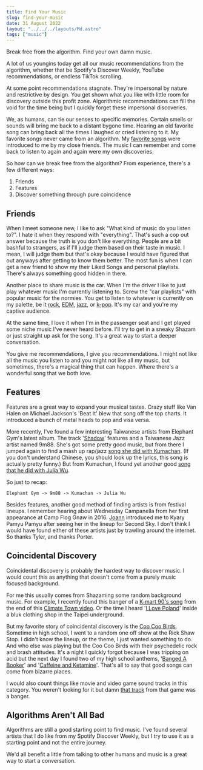 ```yaml
---
title: Find Your Music
slug: find-your-music
date: 31 August 2022
layout: "../../../layouts/Md.astro"
tags: ["music"]
---
```



Break free from the algorithm.
Find your own damn music.

A lot of us youngins today get all our music recommendations from the algorithm,
whether that be Spotify's Discover Weekly, YouTube recommendations, or endless
TikTok scrolling.

At some point recommendations stagnate.
They're impersonal by nature and restrictive by design. 
You get shown what you like with little room for discovery outside this profit zone.
Algorithmic recommendations can fill the void for the time being but I quickly forget
these impersonal discoveries.

We, as humans, can tie our senses to specific memories.
Certain smells or sounds will bring me back to a distant bygone time.
Hearing an old favorite song can bring back all the times I laughed or cried listening to it.
My favorite songs never came from an algorithm.
My [favorite songs](https://open.spotify.com/album/78lIjVFQSSRqO47Pvw1b9M?si=SVNdmpedTNOoLDCJ4HzN5Q)
were introduced to me by my close friends.
The music I can remember and come back to listen to again and again
were my own discoveries.

So how can we break free from the algorithm?
From experience, there's a few different ways:

1. Friends
2. Features
3. Discover something through pure coincidence

## Friends

When I meet someone new, I like to ask "What kind of music do you listen to?".
I hate it when they respond with "everything".
That's such a cop out answer because the truth is you don't like everything.
People are a bit bashful to strangers, as if I'll judge them based on their taste in music.
I mean, I will judge them but that's okay because I would have figured that out anyways
after getting to know them better.
The most fun is when I can get a new friend to show my their Liked Songs and personal playlists.
There's always something good hidden in there.

Another place to share music is the car. 
When I'm the driver I like to just play whatever music I'm currently listening to.
Screw the "car playlists" with popular music for the normies.
You get to listen to whatever is currently on my palette, be it 
[rock](https://open.spotify.com/track/5iEOCpoeZDAGae1IycuPxh?si=f36805dcefaa4b03), 
[EDM](https://open.spotify.com/track/6qIqtnhj9hhpkPuIlR4fDd?si=8fd2c06d365a406f), 
[jazz](https://open.spotify.com/track/5hkloqRyof9EI59BWxPcQQ?si=2713b15e6dc74c0a), 
or
[k-pop](https://open.spotify.com/track/2UNzxGjTGwFEkRBjsvfD9S?si=6d54b052e7284145). 
It's my car and you're my captive audience.

At the same time, I love it when I'm in the passenger seat and I get played some 
niche music I've never heard before.
I'll try to get in a sneaky Shazam or just straight up ask for the song.
It's a great way to start a deeper conversation.

You give me recommendations, I give you recommendations.
I might not like all the music you listen to and you might not like all my music,
but sometimes, there's a magical thing that can happen. 
Where there's a wonderful song that we both love.

## Features

Features are a great way to expand your musical tastes.
Crazy stuff like Van Halen on Michael Jackson's 'Beat It' blew that song off the top charts.
It introduced a bunch of metal heads to pop and visa versa.

More recently, I've found a few interesting Taiwanese artists from Elephant Gym's latest album.
The track '[Shadow](https://open.spotify.com/track/3WPqLp1kDaFZa6PTlYQ4dV?si=fb3e5226e1a24cd4)' 
features and a Taiwanese Jazz artist named 9m88.
She's got some pretty good music, but from there I jumped again to find a 
mash up rap/jazz [song she did with Kumachan](https://www.youtube.com/watch?v=Tca7G95LgFc&feature=emb_title).
(If you don't understand Chinese, you should look up the lyrics, this song is actually pretty funny.)
But from Kumachan, I found yet another good [song that he did with Julia Wu](https://open.spotify.com/track/3ar8egO3eEowO02iMx1Ktu?si=4feb34e5f5f64f57).

So just to recap:

```
Elephant Gym -> 9m88 -> Kumachan -> Julia Wu
```

Besides features, another good method of finding artists is from festival lineups.
I remember hearing about Wednesday Campanella from her first appearance at Camp Flog Gnaw in 2016.
[Joann](https://www.joannwphotos.com/) introduced me to Kyary Pamyu Pamyu after seeing her in the lineup for Second Sky.
I don't think I would have found either of these artists just by trawling around the internet.
So thanks Tyler, and thanks Porter.

## Coincidental Discovery

Coincidental discovery is probably the hardest way to discover music. 
I would count this as anything that doesn't come from a purely music focused background.

For me this usually comes from Shazaming some random background music.
For example, I recently found this banger of a 
[K-mart 90's song](https://youtu.be/TUTxdXI6jHg?list=LL) from the end of this 
[Climate Town video](https://youtu.be/4wvAwVwc6sY?t=1385).
Or the time I heard '[I Love Poland](https://open.spotify.com/track/0DJSxaA7mYjpyuI19uClRq?si=48bbdfa49cb74456)'
inside a bluk clothing shop in the Taipei underground.

But my favorite story of coincidental discovery is the [Coo Coo Birds](https://coocoobirds.bandcamp.com/).
Sometime in high school, I went to a random one off show at the Rick Shaw Stop.
I didn't know the lineup, or the theme, I just wanted something to do.
And who else was playing but the Coo Coo Birds with their psychedelic rock and brash attitudes.
It's a night I quickly forgot because I was tripping on acid but the next day 
I found two of my high school anthems, 
'[Banged A Booker](https://coocoobirds.bandcamp.com/track/banged-a-booker)' and 
'[Caffeine and Ketamine](https://coocoobirds.bandcamp.com/track/caffeine-and-ketamine)'.
That's all to say that good songs can come from bizarre places.

I would also count things like movie and video game sound tracks in this category.
You weren't looking for it but damn 
[that track](https://open.spotify.com/track/1iDt0utPzajZLQH2OLu16e?si=a9659ce5449a4236) 
from that game was a banger.

## Algorithms Aren't All Bad

Algorithms are still a good starting point to find music.
I've found several artists that I do like from my Spotify Discover Weekly, but
I try to use it as a starting point and not the entire journey.

We'd all benefit a little from talking to other humans and music is a great way to start a conversation.
